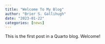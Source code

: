 ```yaml
---
title: "Welcome To My Blog"
author: "Brier S. Gallihugh"
date: "2023-01-22"
categories: [news]
---
```


This is the first post in a Quarto blog. Welcome!


